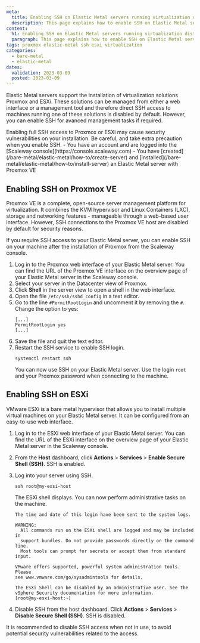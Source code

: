 ```yaml
---
meta:
  title: Enabling SSH on Elastic Metal servers running virtualization distributions
  description: This page explains how to enable SSH on Elastic Metal servers running virtualization distributions
content:
  h1: Enabling SSH on Elastic Metal servers running virtualization distributions
  paragraph: This page explains how to enable SSH on Elastic Metal servers running virtualization distributions
tags: proxmox elastic-metal ssh esxi virtualization
categories:
  - bare-metal
  - elastic-metal
dates:
  validation: 2023-03-09
  posted: 2023-03-09
---
```


Elastic Metal servers support the installation of virtualization solutions Proxmox and ESXi. These solutions can be managed from either a web interface or a management tool and therefore direct SSH access to machines running one of these solutions is disabled by default. However, you can enable SSH for avanced management tasks if required.

<Message type="important">
  Enabling full SSH access to Proxmox or ESXi may cause security vulnerabilities on your installation. Be careful, and take extra precaution when you enable SSH.
</Message>

<Message type="requirement">
  - You have an account and are logged into the [Scaleway console](https://console.scaleway.com)
  - You have [created](/bare-metal/elastic-metal/how-to/create-server) and [installed](/bare-metal/elastic-metal/how-to/install-server) an Elastic Metal server with Proxmox VE
</Message>

## Enabling SSH on Proxmox VE

Proxmox VE is a complete, open-source server management platform for virtualization. It combines the KVM hypervisor and Linux Containers (LXC), storage and networking features - manageable through a web-based user interface. However, SSH connections to the Proxmox VE host are disabled by default for security reasons.

If you require SSH access to your Elastic Metal server, you can enable SSH on your machine after the installation of Proxmox from the Scaleway console.

1. Log in to the Proxmox web interface of your Elastic Metal server.
    <Message type="tip">
        You can find the URL of the Proxmox VE interface on the overview page of your Elastic Metal server in the Scaleway console.
    </Message>
2. Select your server in the Datacenter view of Proxmox.
3. Click **Shell** in the server view to open a shell in the web interface.
4. Open the file `/etc/ssh/sshd_config` in a text editor.
5. Go to the line `#PermitRootLogin` and uncomment it by removing the `#`. Change the option to yes:
    ```
    [...]
    PermitRootLogin yes
    [...]
    ```
    <Lightbox src="scaleway-proxmox-permit-ssh.webp" alt="" />
6. Save the file and quit the text editor.
7. Restart the SSH service to enable SSH login.
    ```
    systemctl restart ssh
    ```
    You can now use SSH on your Elastic Metal server. Use the login `root` and your Proxmox password when connecting to the machine.

## Enabling SSH on ESXi

VMware ESXi is a bare metal hypervisor that allows you to install multiple virtual machines on your Elastic Metal server. It can be configured from an easy-to-use web interface.

1. Log in to the ESXi web interface of your Elastic Metal server.
    <Message type="tip">
        You can find the URL of the ESXi interface on the overview page of your Elastic Metal server in the Scaleway console.
    </Message>
2. From the **Host** dashboard, click **Actions** > **Services** > **Enable Secure Shell (SSH)**. SSH is enabled.
    <Lightbox src="scaleway_enable_ssh_esxi.webp" alt="" />
3. Log into your server using SSH.

    ```
    ssh root@my-exsi-host
    ```
    The ESXi shell displays. You can now perform administrative tasks on the machine.
    ```
    The time and date of this login have been sent to the system logs.

    WARNING:
      All commands run on the ESXi shell are logged and may be included in
      support bundles. Do not provide passwords directly on the command line.
      Most tools can prompt for secrets or accept them from standard input.

    VMware offers supported, powerful system administration tools.  Please
    see www.vmware.com/go/sysadmintools for details.

    The ESXi Shell can be disabled by an administrative user. See the
    vSphere Security documentation for more information.
    [root@my-esxi-host:~]
    ```
4. Disable SSH from the host dashboard. Click **Actions** > **Services** > **Disable Secure Shell (SSH)**. SSH is disabled.
  <Message type="tip">
    It is recommended to disable SSH access when not in use, to avoid potential security vulnerabilities related to the access.
  </Message>

